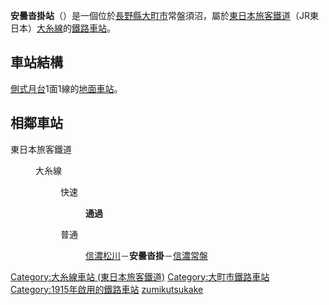 {{expand language|ja|en|time=2019-03-12T10:43:54+00:00}}
{{unreferenced|time=2019-03-12T10:43:54+00:00}}
{{日本車站資訊
|公司色 = #008000
|站名 = 安曇沓掛站*
|圖片 = JRE-Azumi-Kutsukake.jpg
|圖片說明 = 月臺與候車室
|日文原名 = 安曇沓掛
|平假名 = あずみくつかけ
|羅馬拼音 = Azumi-Kutsukake
|電報略號 = アク
|所屬公司 = [[File:JR_logo_(east).svg|23px]][[東日本旅客鐵道|東日本旅客鐵道]]（JR東日本）
|所屬路線 = {{Color|mediumpurple|■}}[[大糸線|大糸線]]
|前一站 = [[信濃松川站|信濃松川]]
|前一站距離 = 2.6
|後一站距離 = 2.3
|後一站 = [[信濃常盤站|信濃常盤]]
|距離 = 28.6
|起點站 = [[松本站|松本]]
|所在地 =  [[長野縣|長野縣]][[大町市|大町市]]常盤須沼
|車站構造 = [[地面車站|地面車站]]
|月台配置 = 1面1線
|啟用年月日 = 1915年（[[大正|大正]]4年）11月2日
|廢站年月日 = 
|乘客人數 = 113
|統計年度 = 2015年
|轉車 = 
|備註 =  [[無人站|無人站]]<br />標高：646.9米
|全寬備註 = * 1937年由「常盤沓掛站」改稱。
}}
'''安曇沓掛站'''（{{jpn|j=安曇沓掛駅|hg=あずみくつかけえき|rm=Azumi-kutsukake eki|f=y}}）是一個位於[[長野縣|長野縣]][[大町市|大町市]]常盤須沼，屬於[[東日本旅客鐵道|東日本旅客鐵道]]（JR東日本）[[大糸線|大糸線]]的[[鐵路車站|鐵路車站]]。

== 車站結構 ==
[[側式月台|側式月台]]1面1線的[[地面車站|地面車站]]。
== 相鄰車站 ==
; 東日本旅客鐵道
: {{Color|mediumpurple|■}}大糸線
:: 快速 
::: '''通過'''
:: 普通
::: [[信濃松川站|信濃松川]]－'''安曇沓掛'''－[[信濃常盤站|信濃常盤]]
{{Japan-rail-stub}}
{{大糸線 (JR東日本)}}
{{DEFAULTSORT:Azumi-kutsukake}}
[[Category:大糸線車站_(東日本旅客鐵道)|Category:大糸線車站 (東日本旅客鐵道)]]
[[Category:大町市鐵路車站|Category:大町市鐵路車站]]
[[Category:1915年啟用的鐵路車站|Category:1915年啟用的鐵路車站]]
[[Category:日本鐵路車站_A|zumikutsukake]]